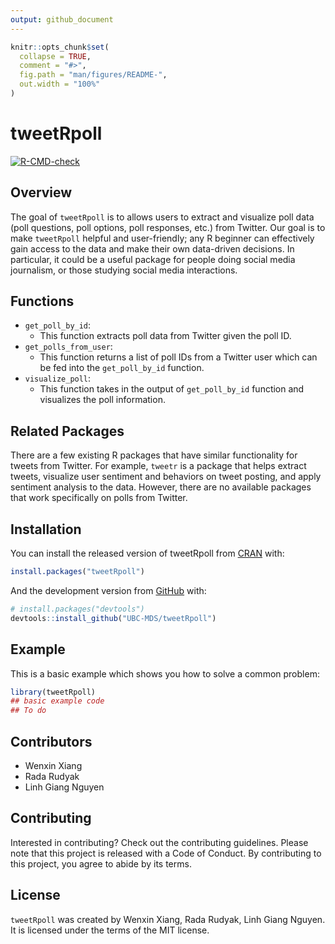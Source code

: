 ```yaml
---
output: github_document
---
```


<!-- README.md is generated from README.Rmd. Please edit that file -->

```r
knitr::opts_chunk$set(
  collapse = TRUE,
  comment = "#>",
  fig.path = "man/figures/README-",
  out.width = "100%"
)
```

# tweetRpoll

<!-- badges: start -->
[![R-CMD-check](https://github.com/UBC-MDS/tweetRpoll/workflows/R-CMD-check/badge.svg)](https://github.com/UBC-MDS/tweetRpoll/actions)
<!-- badges: end -->

## Overview

The goal of `tweetRpoll` is to allows users to extract and visualize poll data (poll questions, poll options, poll responses, etc.) from Twitter. Our goal is to make `tweetRpoll` helpful and user-friendly; any R beginner can effectively gain access to the data and make their own data-driven decisions. In particular, it could be a useful package for people doing social media journalism, or those studying social media interactions.

## Functions

- `get_poll_by_id`:
    - This function extracts poll data from Twitter given the poll ID.

- `get_polls_from_user`:
    - This function returns a list of poll IDs from a Twitter user which can be fed into the `get_poll_by_id` function.

- `visualize_poll`:
    - This function takes in the output of `get_poll_by_id` function and visualizes the poll information. 

## Related Packages

There are a few existing R packages that have similar functionality for tweets from Twitter. For example, `tweetr` is a package that helps extract tweets, visualize user sentiment and behaviors on tweet posting, and apply sentiment analysis to the data. However, there are no available packages that work specifically on polls from Twitter.


## Installation

You can install the released version of tweetRpoll from [CRAN](https://CRAN.R-project.org) with:

``` r
install.packages("tweetRpoll")
```

And the development version from [GitHub](https://github.com/) with:

``` r
# install.packages("devtools")
devtools::install_github("UBC-MDS/tweetRpoll")
```
## Example

This is a basic example which shows you how to solve a common problem:

```r
library(tweetRpoll)
## basic example code
## To do
```

## Contributors

- Wenxin Xiang
- Rada Rudyak
- Linh Giang Nguyen

## Contributing

Interested in contributing? Check out the contributing guidelines. Please note that this project is released with a Code of Conduct. By contributing to this project, you agree to abide by its terms.

## License

`tweetRpoll` was created by Wenxin Xiang, Rada Rudyak, Linh Giang Nguyen. It is licensed under the terms of the MIT license.

